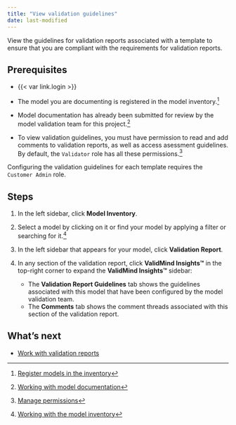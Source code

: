 ```yaml
---
title: "View validation guidelines"
date: last-modified
---
```


View the guidelines for validation reports associated with a template to ensure that you are compliant with the requirements for validation reports.

## Prerequisites

- {{< var link.login >}}

- The model you are documenting is registered in the model inventory.[^1]

- Model documentation has already been submitted for review by the model validation team for this project.[^2]

- To view validation guidelines, you must have permission to read and add comments to validation reports, as well as access asessment guidelines. By default, the `Validator` role has all these permissions.[^3]


::: {.callout-important}
Configuring the validation guidelines for each template requires the `Customer Admin` role.
:::

## Steps

1. In the left sidebar, click **Model Inventory**.

2. Select a model by clicking on it or find your model by applying a filter or searching for it.[^4]

3. In the left sidebar that appears for your model, click **Validation Report**.

<!--- NR TO DO This looks to be no longer shown in the UI as of March 2024? --->
4. In any section of the validation report, click **ValidMind Insights™** in the top-right corner to expand the **ValidMind Insights™** sidebar:

   - The **Validation Report Guidelines** tab shows the guidelines associated with this model that have been configured by the model validation team.
   - The **Comments** tab shows the comment threads associated with this section of the validation report.

## What's next

<!---* [Create project findings](create-project-findings.qmd)--->
- [Work with validation reports](preparing-validation-reports.qmd)


<!-- FOOTNOTES -->

[^1]: [Register models in the inventory](/guide/model-inventory/register-models-in-inventory.qmd)

[^2]: [Working with model documentation](/guide/model-documentation/working-with-model-documentation.qmd)

[^3]: [Manage permissions](/guide/configuration/manage-permissions.qmd)

[^4]: [Working with the model inventory](/guide/model-inventory/working-with-model-inventory.qmd#search-filter-and-sort-models)